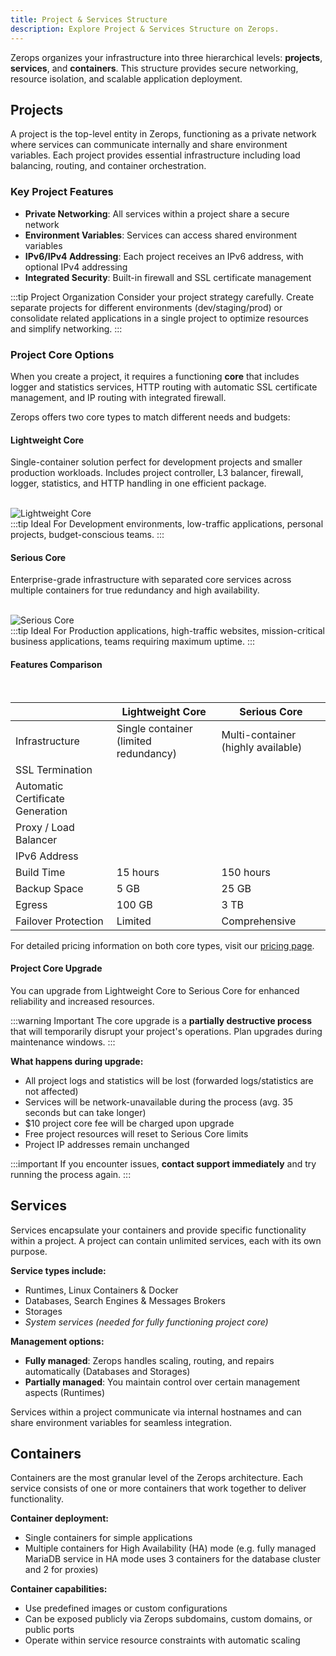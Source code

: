```yaml
---
title: Project & Services Structure
description: Explore Project & Services Structure on Zerops.
---
```


Zerops organizes your infrastructure into three hierarchical levels: **projects**, **services**, and **containers**. This structure provides secure networking, resource isolation, and scalable application deployment.

## Projects

A project is the top-level entity in Zerops, functioning as a private network where services can communicate internally and share environment variables. Each project provides essential infrastructure including load balancing, routing, and container orchestration.

### Key Project Features

- **Private Networking**: All services within a project share a secure network
- **Environment Variables**: Services can access shared environment variables
- **IPv6/IPv4 Addressing**: Each project receives an IPv6 address, with optional IPv4 addressing
- **Integrated Security**: Built-in firewall and SSL certificate management

:::tip Project Organization
Consider your project strategy carefully. Create separate projects for different environments (dev/staging/prod) or consolidate related applications in a single project to optimize resources and simplify networking.
:::

### Project Core Options

When you create a project, it requires a functioning **core** that includes logger and statistics services, HTTP routing with automatic SSL certificate management, and IP routing with integrated firewall.

Zerops offers two core types to match different needs and budgets:

#### Lightweight Core

Single-container solution perfect for development projects and smaller production workloads. Includes project controller, L3 balancer, firewall, logger, statistics, and HTTP handling in one efficient package.

<br/>
<Image
  lightImage="/img/mind-maps/lightweight.svg"
  darkImage="/img/mind-maps/lightweight-dark.svg"
  style={{
    width: '44%',
    height: 'auto',
    display: 'block',
    margin: '0 auto 0 10'
  }}
  alt="Lightweight Core"
/>
<br/>
:::tip Ideal For
Development environments, low-traffic applications, personal projects, budget-conscious teams.
:::

#### Serious Core

Enterprise-grade infrastructure with separated core services across multiple containers for true redundancy and high availability.

<br/>
<Image
  lightImage="/img/mind-maps/serious.svg"
  darkImage="/img/mind-maps/serious-dark.svg"
  style={{ width: '100%', height: 'auto' }}
  alt="Serious Core"
/>
<br/>
:::tip Ideal For
Production applications, high-traffic websites, mission-critical business applications, teams requiring maximum uptime.
:::

#### Features Comparison

<br/>
<table className="w-full">
  <thead>
    <tr>
      <th className="w-fit"></th>
      <th className="w-fit"><strong>Lightweight Core</strong></th>
      <th className="w-fit"><strong>Serious Core</strong></th>
    </tr>
  </thead>
  <tbody>
    <tr>
      <td className="w-fit font-semibold">Infrastructure</td>
      <td className="w-fit">Single container (limited redundancy)</td>
      <td className="w-fit">Multi-container (highly available)</td>
    </tr>
    <tr>
      <td className="w-fit font-semibold">SSL Termination</td>
      <td className="w-fit"><CheckCircleSolid /></td>
      <td className="w-fit"><CheckCircleSolid /></td>
    </tr>
    <tr>
      <td className="w-fit font-semibold">Automatic Certificate Generation</td>
      <td className="w-fit"><CheckCircleSolid /></td>
      <td className="w-fit"><CheckCircleSolid /></td>
    </tr>
    <tr>
      <td className="w-fit font-semibold">Proxy / Load Balancer</td>
      <td className="w-fit"><CheckCircleSolid /></td>
      <td className="w-fit"><CheckCircleSolid /></td>
    </tr>
    <tr>
      <td className="w-fit font-semibold">IPv6 Address</td>
      <td className="w-fit"><CheckCircleSolid /></td>
      <td className="w-fit"><CheckCircleSolid /></td>
    </tr>
    <tr>
      <td className="w-fit font-semibold">Build Time</td>
      <td className="w-fit">15 hours</td>
      <td className="w-fit">150 hours</td>
    </tr>
    <tr>
      <td className="w-fit font-semibold">Backup Space</td>
      <td className="w-fit">5 GB</td>
      <td className="w-fit">25 GB</td>
    </tr>
    <tr>
      <td className="w-fit font-semibold">Egress</td>
      <td className="w-fit">100 GB</td>
      <td className="w-fit">3 TB</td>
    </tr>
    <tr>
      <td className="w-fit font-semibold">Failover Protection</td>
      <td className="w-fit">Limited</td>
      <td className="w-fit">Comprehensive</td>
    </tr>
  </tbody>
</table>

For detailed pricing information on both core types, visit our [pricing page](/features/pricing#project-core-options-plans).

#### Project Core Upgrade

You can upgrade from Lightweight Core to Serious Core for enhanced reliability and increased resources.

:::warning Important
The core upgrade is a **partially destructive process** that will temporarily disrupt your project's operations. Plan upgrades during maintenance windows.
:::

**What happens during upgrade:**
- All project logs and statistics will be lost (forwarded logs/statistics are not affected)
- Services will be network-unavailable during the process (avg. 35 seconds but can take longer)
- $10 project core fee will be charged upon upgrade
- Free project resources will reset to Serious Core limits
- Project IP addresses remain unchanged

:::important
If you encounter issues, **contact support immediately** and try running the process again.
:::

## Services

Services encapsulate your containers and provide specific functionality within a project. A project can contain unlimited services, each with its own purpose.

**Service types include:**
- Runtimes, Linux Containers & Docker
- Databases, Search Engines & Messages Brokers
- Storages
- *System services (needed for fully functioning project core)*

**Management options:**
- **Fully managed**: Zerops handles scaling, routing, and repairs automatically (Databases and Storages)
- **Partially managed**: You maintain control over certain management aspects (Runtimes)

Services within a project communicate via internal hostnames and can share environment variables for seamless integration.

## Containers

Containers are the most granular level of the Zerops architecture. Each service consists of one or more containers that work together to deliver functionality.

**Container deployment:**
- Single containers for simple applications
- Multiple containers for High Availability (HA) mode (e.g. fully managed MariaDB service in HA mode uses 3 containers for the database cluster and 2 for proxies)

**Container capabilities:**
- Use predefined images or custom configurations
- Can be exposed publicly via Zerops subdomains, custom domains, or public ports
- Operate within service resource constraints with automatic scaling